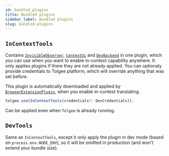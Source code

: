 ```yaml
---
id: bundled_plugins
title: Bundled plugins
sidebar_label: Bundled plugins
slug: bundled-plugins
---
```


## `InContextTools`

Contains [`InvisibleObserver`](./plugins#invisibleobserver), [`ContextUi`](./plugins#contextui) and [`DevBackend`](./plugins#devbackend) in one plugin, which you can use when you want to enable in-context capability anywhere. It only applies plugins if there they are not already applied. You can optionaly provide credentials to Tolgee platform, which will override anything that was set before.

This plugin is automatically downloaded and applied by [`BrowserExtensionPlugin`](./plugins#browserextensionplugin), when you enable in-context translating.

```ts
tolgee.use(InContextTools(credentials?: DevCredentials));
```

Can be applied even when `Tolgee` is already running.

## `DevTools`

Same as `InContextTools`, except it only apply the plugin in dev mode (based on `process.env.NODE_ENV`), so it will be omitted in production (and won't extend your bundle size).
